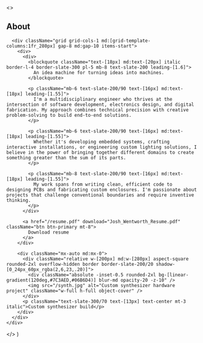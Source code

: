   <>
    <div className="mx-auto max-w-[1120px] px-4 sm:px-6 lg:px-10">
      <h2 className="text-white text-[28px] md:text-[32px] lg:text-[36px] font-bold mb-8 md:mb-10">About</h2>

      <div className="grid grid-cols-1 md:[grid-template-columns:1fr_280px] gap-8 md:gap-10 items-start">
        <div>
          <div>
            <blockquote className="text-[18px] md:text-[20px] italic border-l-4 border-slate-300 pl-5 mb-8 text-slate-200 leading-[1.6]">
              An idea machine for turning ideas into machines.
            </blockquote>

            <p className="mb-6 text-slate-200/90 text-[16px] md:text-[18px] leading-[1.55]">
              I'm a multidisciplinary engineer who thrives at the intersection of software development, electronics design, and digital fabrication. My approach combines technical precision with creative problem-solving to build end-to-end solutions.
            </p>

            <p className="mb-6 text-slate-200/90 text-[16px] md:text-[18px] leading-[1.55]">
              Whether it's developing embedded systems, crafting interactive installations, or engineering custom lighting solutions, I believe in the power of bringing together different domains to create something greater than the sum of its parts.
            </p>

            <p className="mb-8 text-slate-200/90 text-[16px] md:text-[18px] leading-[1.55]">
              My work spans from writing clean, efficient code to designing PCBs and fabricating custom enclosures. I'm passionate about projects that challenge conventional boundaries and require inventive thinking.
            </p>
          </div>

          <a href="/resume.pdf" download="Josh_Wentworth_Resume.pdf" className="btn btn-primary mt-8">
            Download resume
          </a>
        </div>

        <div className="mx-auto md:mx-0">
          <div className="relative w-[200px] md:w-[280px] aspect-square rounded-2xl overflow-hidden border border-slate-200/20 shadow-[0_24px_60px_rgba(2,6,23,.20)]">
            <div className="absolute -inset-0.5 rounded-2xl bg-[linear-gradient(120deg,#7C3AED,#06B6D4)] blur-md opacity-20 -z-10" />
            <img src="/synth.jpg" alt="Custom synthesizer hardware project" className="w-full h-full object-cover" />
          </div>
          <p className="text-slate-300/70 text-[13px] text-center mt-3 italic">Custom synthesizer build</p>
        </div>
      </div>
    </div>
  </>
)
